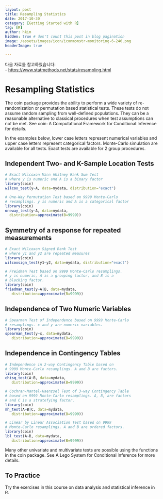 ```yaml
---
layout: post  
title: Resampling Statistics  
date: 2017-10-30  
category: [Getting Started with R]  
tag: [R]  
author: hkim  
hidden: true # don't count this post in blog pagination  
image: /assets/images/icon/iconmonstr-monitoring-6-240.png
headerImage: true

---
```


다음 자료를 참고하였습니다:  
- [https://www.statmethods.net/stats/resampling.html](https://www.statmethods.net/stats/resampling.html)

# Resampling Statistics
The coin package provides the ability to perform a wide variety of re-randomization or permutation based statistical tests. These tests do not assume random sampling from well-defined populations. They can be a reasonable alternative to classical procedures when test assumptions can not be met. See coin: A Computational Framework for Conditional Inference for details.

In the examples below, lower case letters represent numerical variables and upper case letters represent categorical factors. Monte-Carlo simulation are available for all tests. Exact tests are available for 2 group procedures.

## Independent Two- and K-Sample Location Tests

```r
# Exact Wilcoxon Mann Whitney Rank Sum Test
# where y is numeric and A is a binary factor
library(coin)
wilcox_test(y~A, data=mydata, distribution="exact")

# One-Way Permutation Test based on 9999 Monte-Carlo
# resamplings. y is numeric and A is a categorical factor
library(coin)
oneway_test(y~A, data=mydata,
  distribution=approximate(B=9999))
```

## Symmetry of a response for repeated measurements

```r
# Exact Wilcoxon Signed Rank Test
# where y1 and y2 are repeated measures
library(coin)
wilcoxsign_test(y1~y2, data=mydata, distribution="exact")

# Freidman Test based on 9999 Monte-Carlo resamplings.
# y is numeric, A is a grouping factor, and B is a
# blocking factor.
library(coin)
friedman_test(y~A|B, data=mydata,
   distribution=approximate(B=9999))
```

## Independence of Two Numeric Variables

```r
# Spearman Test of Independence based on 9999 Monte-Carlo
# resamplings. x and y are numeric variables.
library(coin)
spearman_test(y~x, data=mydata,
   distribution=approximate(B=9999))
```

## Independence in Contingency Tables

```r
# Independence in 2-way Contingency Table based on
# 9999 Monte-Carlo resamplings. A and B are factors.
library(coin)
chisq_test(A~B, data=mydata,
   distribution=approximate(B=9999))

# Cochran-Mantel-Haenzsel Test of 3-way Contingency Table
# based on 9999 Monte-Carlo resamplings. A, B, are factors
# and C is a stratefying factor.
library(coin)
mh_test(A~B|C, data=mydata,
   distribution=approximate(B=9999))

# Linear by Linear Association Test based on 9999
# Monte-Carlo resamplings. A and B are ordered factors.
library(coin)
lbl_test(A~B, data=mydata,
   distribution=approximate(B=9999))
```

Many other univariate and multivariate tests are possible using the functions in the coin package. See A Lego System for Conditional Inference for more details.

## To Practice
Try the exercises in this course on data analysis and statistical inference in R.
